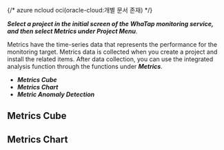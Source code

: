 {/* azure ncloud oci(oracle-cloud:개별 문서 존재)  */}

**_Select a project in the initial screen of the WhaTap monitoring service, and then select _**Metrics**_ under Project Menu_**.

Metrics have the time-series data that represents the performance for the monitoring target. Metrics data is collected when you create a project and install the related items. After data collection, you can use the integrated analysis function through the functions under **_Metrics_**.

- **_Metrics Cube_**
- **_Metrics Chart_**
- **_Metric Anomaly Detection_**


<Metricsstat />

## Metrics Cube


<Metricsitemcube /> 

## Metrics Chart


<Metricsitemchart /> 
 
